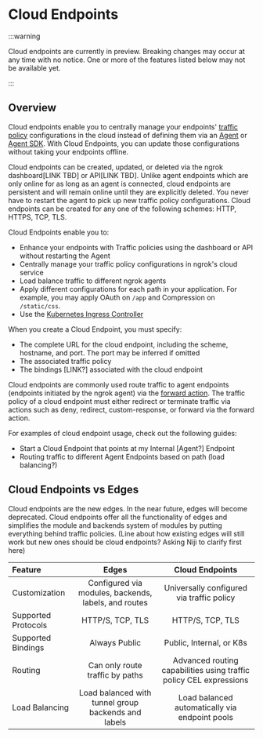 # Cloud Endpoints

:::warning

Cloud endpoints are currently in preview.
Breaking changes may occur at any time with no notice. One or more of the features listed below may not be available yet.

:::

## Overview

Cloud endpoints enable you to centrally manage your endpoints' [traffic policy](/http/traffic-policy)
configurations in the cloud instead of defining them via an [Agent](/agent/)
or [Agent SDK](/agent-sdks/). With Cloud Endpoints, you can update those
configurations without taking your endpoints offline.

Cloud endpoints can be created, updated, or deleted via the ngrok dashboard[LINK TBD]
or API[LINK TBD]. Unlike agent endpoints which are only online for as long as an
agent is connected, cloud endpoints are persistent and will remain online until they
are explicitly deleted. You never have to restart the agent to pick up new traffic
policy configurations. Cloud endpoints can be created for any one of the following
schemes: HTTP, HTTPS, TCP, TLS.

Cloud Endpoints enable you to:

- Enhance your endpoints with Traffic policies using the dashboard or API without
  restarting the Agent
- Centrally manage your traffic policy configurations in ngrok's cloud service
- Load balance traffic to different ngrok agents
- Apply different configurations for each path in your application. For
  example, you may apply OAuth on `/app` and Compression on `/static/css`.
- Use the [Kubernetes Ingress Controller](/k8s/)

When you create a Cloud Endpoint, you must specify:

- The complete URL for the cloud endpoint, including the scheme, hostname, and port.
  The port may be inferred if omitted
- The associated traffic policy
- The bindings [LINK?] associated with the cloud endpoint

Cloud endpoints are commonly used route traffic to agent endpoints (endpoints initiated by the ngrok agent) via the
[forward action](/http/traffic-policy/actions/forward-internal/). The traffic policy of a
cloud endpoint must either redirect or terminate traffic via actions such as deny, redirect,
custom-response, or forward via the forward action.

For examples of cloud endpoint usage, check out the following guides:

- Start a Cloud Endpoint that points at my Internal [Agent?] Endpoint
- Routing traffic to different Agent Endpoints based on path (load balancing?)

## Cloud Endpoints vs Edges

Cloud endpoints are the new edges. In the near future, edges will become deprecated. Cloud endpoints offer all the functionality of edges and simplifies the module
and backends system of modules by putting everything behind traffic policies. (Line about how existing edges will still work but new ones should be cloud endpoints? Asking Niji to clarify first here)

| Feature             |                        Edges                         |                          Cloud Endpoints                           |
| :------------------ | :--------------------------------------------------: | :----------------------------------------------------------------: |
| Customization       | Configured via modules, backends, labels, and routes |             Universally configured via traffic policy              |
| Supported Protocols |                   HTTP/S, TCP, TLS                   |                          HTTP/S, TCP, TLS                          |
| Supported Bindings  |                    Always Public                     |                      Public, Internal, or K8s                      |
| Routing             |           Can only route traffic by paths            | Advanced routing capabilities using traffic policy CEL expressions |
| Load Balancing      | Load balanced with tunnel group backends and labels  |           Load balanced automatically via endpoint pools           |
